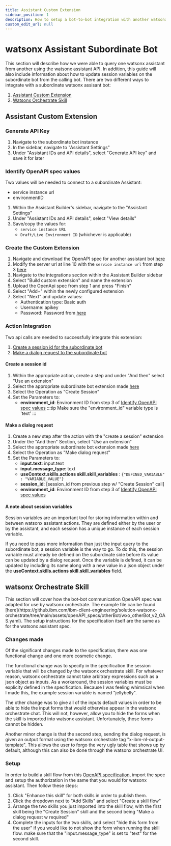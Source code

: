 ```yaml
---
title: Assistant Custom Extension
sidebar_position: 1
description: How to setup a bot-to-bot integration with another watsonx assistant
custom_edit_url: null
---
```


# watsonx Assistant Subordinate Bot

This section will describe how we were able to query one watsonx assistant from another using the watsonx assistant API. In addition, this guide will also include information about how to update session variables on the subordinate bot from the calling bot.
There are two different ways to integrate with a subordinate watsonx assisant bot:
1. [Assistant Custom Extension](#assistant-custom-extension)
2. [Watsonx Orchestrate Skill](#watsonx-orchestrate-skill)

## Assistant Custom Extension
<div style={{ borderBottom: '1px solid #000', marginTop: '20px', marginBottom: '20px' }}></div>

### Generate API Key
1. Navigate to the subordinate bot instance
2. In the sidebar, navigate to "Assistant Settings"
3. Under "Assistant IDs and API details", select "Generate API key" and save it for later 

### Identify OpenAPI spec values
Two values will be needed to connect to a subordinate Assistant:
* service instance url
* environmentID

1. Within the Assistant Builder's sidebar, navigate to the "Assistant Settings"
2. Under "Assistant IDs and API details", select "View details"
3. Save/copy the values for:
    * ```service instance URL```
    * ```Draft/Live Environment ID``` (whichever is applicable)

### Create the Custom Extension
1. Navigate and download the OpenAPI spec for another assistant bot [here](https://github.ibm.com/ibm-client-engineering/solution-watsonx-orchestrate/tree/main/assets/openAPI_specs/otherBot)
2. Modify the server url at line 10 with the ```service instance url``` from step 3 [here](#identify-openapi-spec-values)
3. Navigate to the integrations section within the Assistant Builder sidebar
4. Select "Build custom extension" and name the extension
5. Upload the OpenApi spec from step 1 and press "Finish"
6. Select "Add+" within the newly configured extension
7. Select "Next" and update values:
    * Authentication type: Basic auth
    * Username: apikey
    * Password: Password from [here](#create-an-ibm-cloud-api-key)


### Action Integration
Two api calls are needed to successfully integrate this extension:
1. [Create a session id for the subordinate bot](#create-a-session-id)
2. [Make a dialog request to the subordinate bot](#make-a-dialog-request)

#### **Create a session id**
1. Within the appropriate action, create a step and under "And then" select "Use an extension"
2. Select the appropriate subordinate bot extension made [here](#assistant-custom-extension)
3. Select the Operation as "Create Session"
4. Set the Parameters to:
    * **environment_id**: Environment ID from step 3 of [Identify OpenAPI spec values](#identify-openapi-spec-values)
    :::tip
    Make sure the "environment_id" variable type is 'text'
    :::

#### **Make a dialog request**
1. Create a new step after the action with the "create a session" extension  
2. Under the "And then" Section, select "Use an extension"
2. Select the appropriate subordinate bot extension made [here](#assistant-custom-extension)
3. Select the Operation as "Make dialog request"
4. Set the Parameters to:
    * **input.text**: input.text
    * **input.message_type**: text
    * **useContext.skills.actions skill.skill_variables** : ```{"DEFINED_VARIABLE" : "VARIABLE_VALUE"}```
    * **session_id**: [session_id from previous step w/ "Create Session" call]
    * **environment_id**: Environment ID from step 3 of [Identify OpenAPI spec values](#identify-openapi-spec-values)


#### **A note about session variables**
Session variables are an important tool for storing information within and between watsonx assistant actions. They are defined either by the user or by the assistant, and each session has a unique instance of each session variable.

If you need to pass more information than just the input query to the subordinate bot, a session variable is the way to go. To do this, the session variable must already be defined on the subordinate side before its value can be updated by a dialog request. Once the variable is defined, it can be updated by including its name along with a new value in a json object under the **useContext.skills.actions skill.skill_variables** field.

## watsonx Orchestrate Skill
<div style={{ borderBottom: '1px solid #000', marginTop: '20px', marginBottom: '20px' }}></div>
This section will cover how the bot-bot communication OpenAPI spec was adapted for use by watsonx orchestrate. The example file can be found [here](https://github.ibm.com/ibm-client-engineering/solution-watsonx-orchestrate/tree/main/assets/openAPI_specs/otherBot/wxo_otherBot_v2_OAS.yaml). The setup instructions for the specification itself are the same as for the watsonx assistant spec.

### Changes made
Of the significant changes made to the specification, there was one functional change and one more cosmetic change.

The functional change was to specify in the specification the session variable that will be changed by the watsonx orchestrate skill. For whatever reason, watsonx orchestrate cannot take arbitrary expressions such as a json object as inputs. As a workaround, the session variables must be explicity defined in the specification. Because I was feeling whimsical when I made this, the example session variable is named "jellybelly".

The other change was to give all of the inputs default values in order to be able to hide the input forms that would otherwise appear in the watsonx orchestrate chat. This will not, however, allow you to hide the forms when the skill is imported into watsonx assistant. Unfortunately, those forms cannot be hidden.

Another minor change is that the second step, sending the dialog request, is given an output format using the watsonx orchestrate tag "x-ibm-nl-output-template". This allows the user to forgo the very ugly table that shows up by default, although this can also be done through the watsonx orchestrate UI.

### Setup

In order to build a skill flow from this [OpenAPI specification](https://github.ibm.com/ibm-client-engineering/solution-watsonx-orchestrate/blob/main/assets/openAPI_specs/otherBot/wxo_otherBot_v2_OAS.yaml), import the spec and setup the authorization in the same that you would for watsonx assistant. Then follow these steps:
1. Click "Enhance this skill" for both skills in order to publish them.
2. Click the dropdown next to "Add Skills" and select "Create a skill flow"
3. Arrange the two skills you just imported into the skill flow, with the first skill being the "Create Session" skill and the second being "Make a dialog request w required"
4. Complete the inputs for the two skills, and select "hide this form from the user" if you would like to not show the form when running the skill flow. make sure that the "input.message_type" is set to "text" for the second skill.
